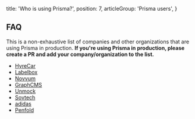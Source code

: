   title: 'Who is using Prisma?',
  position: 7,
  articleGroup: 'Prisma users',
}

## FAQ

This is a non-exhaustive list of companies and other organizations that are using Prisma in production. **If you're using Prisma in production, please create a PR and add your company/organization to the list.**

- [HyreCar](https://www.hyrecar.com/)
- [Labelbox](https://www.labelbox.com/)
- [Novvum](http://novvum.io/)
- [GraphCMS](https://graphcms.com)
- [Unmock](https://www.unmock.io/)
- [Sovtech](https://sov.tech/)
- [adidas](https://www.adidas.com/)
- [Penfold](https://www.getpenfold.com/)
